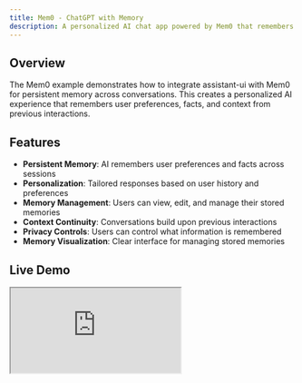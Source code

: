 ```yaml
---
title: Mem0 - ChatGPT with Memory
description: A personalized AI chat app powered by Mem0 that remembers your preferences, facts, and memories
---
```


## Overview

The Mem0 example demonstrates how to integrate assistant-ui with Mem0 for persistent memory across conversations. This creates a personalized AI experience that remembers user preferences, facts, and context from previous interactions.

## Features

- **Persistent Memory**: AI remembers user preferences and facts across sessions
- **Personalization**: Tailored responses based on user history and preferences
- **Memory Management**: Users can view, edit, and manage their stored memories
- **Context Continuity**: Conversations build upon previous interactions
- **Privacy Controls**: Users can control what information is remembered
- **Memory Visualization**: Clear interface for managing stored memories

## Live Demo

<div className="h-[700px]">
  <iframe
    title="Mem0 - ChatGPT with memory demo"
    className="h-full w-full border border-gray-200"
    src="https://mem0-4vmi.vercel.app/"
  />
</div>

## Usage

To implement memory-enabled chat:

1. **Mem0 Integration**: Set up Mem0 SDK for memory management
2. **Memory Context**: Provide user memories to the AI context
3. **Memory UI**: Create interface for users to manage their memories
4. **Privacy Controls**: Implement controls for memory visibility and deletion
5. **Context Injection**: Automatically include relevant memories in conversations

## Code

Key implementation components:

- **Memory Provider**: Mem0 integration for storing and retrieving memories
- **Context Management**: Automatic inclusion of relevant memories in AI context
- **Memory UI**: Interface for users to view and manage their memories
- **Privacy Controls**: Settings for memory visibility and retention
- **Session Continuity**: Persistent memory across chat sessions

The implementation uses Mem0's memory management system with assistant-ui for a seamless personalized experience.

For the complete implementation, see the [Mem0 example source](https://github.com/assistant-ui/assistant-ui/tree/main/examples/with-ai-sdk-v5).
